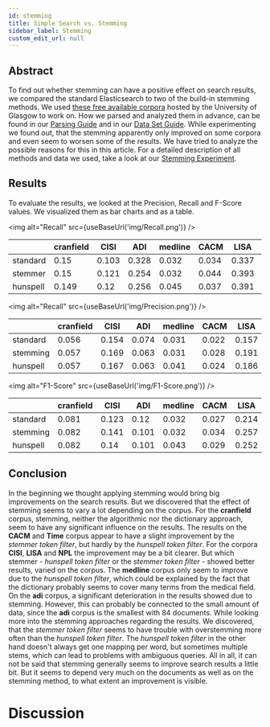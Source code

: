```yaml
---
id: stemming
title: Simple Search vs. Stemming
sidebar_label: Stemming
custom_edit_url: null
---
```


## Abstract
To find out whether stemming can have a positive effect on search results, we compared the standard Elasticsearch to two of the build-in stemming methods. We used [these free available corpora](http://ir.dcs.gla.ac.uk/resources/test_collections/) hosted by the University of Glasgow to work on. How we parsed and analyzed them in advance, can be found in our [Parsing Guide](../guides/how-to-parse.mdx) and in our [Data Set Guide](../guides/data-comparison.mdx). While experimenting we found out, that the stemming apparently only improved on some corpora and even seem to worsen some of the results. We have tried to analyze the possible reasons for this in this article. For a detailed description of all methods and data we used, take a look at our [Stemming Experiment](../experiments/experiment1.mdx).

## Results
To evaluate the results, we looked at the Precision, Recall and F-Score values. We visualized them as bar charts and as a table.

<img alt="Recall" src={useBaseUrl('img/Recall.png')} />

|           |   cranfield |   CISI |   ADI |   medline |   CACM |   LISA |   Time |   NPL |
|-----------|-------------|--------|-------|-----------|--------|--------|--------|-------|
| standard  |       0.15  |  0.103 | 0.328 |     0.032 |  0.034 |  0.337 |  0.772 | 0.233 |
| stemmer   |       0.15  |  0.121 | 0.254 |     0.032 |  0.044 |  0.393 |  0.78  | 0.285 |
| hunspell  |       0.149 |  0.12  | 0.256 |     0.045 |  0.037 |  0.391 |  0.777 | 0.292 |

<img alt="Recall" src={useBaseUrl('img/Precision.png')} />

|           |   cranfield |   CISI |   ADI |   medline |   CACM |   LISA |   Time |   NPL |
|-----------|-------------|--------|-------|-----------|--------|--------|--------|-------|
| standard  |       0.056 |  0.154 | 0.074 |     0.031 |  0.022 |  0.157 |  0.15  | 0.217 |
| stemming  |       0.057 |  0.169 | 0.063 |     0.031 |  0.028 |  0.191 |  0.152 | 0.258 |
| hunspell  |       0.057 |  0.167 | 0.063 |     0.041 |  0.024 |  0.186 |  0.151 | 0.258 |

<img alt="F1-Score" src={useBaseUrl('img/F1-Score.png')} />

|           |   cranfield |   CISI |   ADI |   medline |   CACM |   LISA |   Time |   NPL |
|-----------|-------------|--------|-------|-----------|--------|--------|--------|-------|
| standard  |       0.081 |  0.123 | 0.12  |     0.032 |  0.027 |  0.214 |  0.251 | 0.225 |
| stemming  |       0.082 |  0.141 | 0.101 |     0.032 |  0.034 |  0.257 |  0.255 | 0.271 |
| hunspell  |       0.082 |  0.14  | 0.101 |     0.043 |  0.029 |  0.252 |  0.252 | 0.274 |


## Conclusion
In the beginning we thought applying stemming would bring big improvements on the search results.
But we discovered that the effect of stemming seems to vary a lot depending on the corpus.
For the **cranfield** corpus, stemming, neither the algorithmic nor the dictionary approach, seem to have any significant influence on the results.
The results on the **CACM** and **Time** corpus appear to have a slight improvement by the *stemmer token filter*, but hardly by the *hunspell token filter*.
For the corpora **CISI**, **LISA** and **NPL** the improvement may be a bit clearer. But which stemmer - *hunspell token filter* or the *stemmer token filter* - showed better results, varied on the corpus.
The **medline** corpus only seem to improve due to the *hunspell token filter*, which could be explained by the fact that the dictionary probably seems to cover many terms from the medical field.
On the **adi** corpus, a significant deterioration in the results showed due to stemming. However, this can probably be connected to the small amount of data, since the **adi** corpus is the smallest with 84 documents.
While looking more into the stemming approaches regarding the results. We discovered, that the *stemmer token filter* seems to have trouble with overstemming more often than the *hunspell token filter*. The *hunspell token filter* in the other hand doesn't always get one mapping per word, but sometimes multiple stems, which can lead to problems with ambiguous queries. 
All in all, it can not be said that stemming generally seems to improve search results a little bit. But it seems to depend very much on the documents as well as on the stemming method, to what extent an improvement is visible.

# Discussion